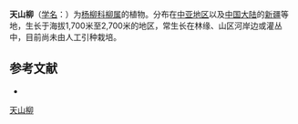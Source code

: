 {{Speciesbox
| name = 天山柳
| status = 
| status_system = 
| image =
| genus = Salix
| species = tianschanica
| authority = Rgl.
}}

'''天山柳'''（[[学名|学名]]：{{lang|la|''Salix tianschanica''}}）为[[杨柳科|杨柳科]][[柳属|柳属]]的植物。分布在[[中亚地区|中亚地区]]以及[[中国大陆|中国大陆]]的[[新疆|新疆]]等地，生长于海拔1,700米至2,700米的地区，常生长在林缘、山区河岸边或灌丛中，目前尚未由人工引种栽培。

== 参考文献 ==
<div class="references-small">
* {{cite web| url =http://www.bioinfo.cn/db05/KmzwSpecies.php?action=view&id=20294| title =天山柳| work =《中国高等植物数据库全库》| publisher =中国科学院微生物研究所| author =昆明植物研究所| accessdate =2009-02-25| deadurl =yes| archiveurl =https://web.archive.org/web/20160305022847/http://www.bioinfo.cn/db05/KmzwSpecies.php?action=view&id=20294| archivedate =2016-03-05}}
</div>
{{Taxonbar|from=Q10939451}}

[[Category:柳属|天山柳]]


{{植物小作品}}